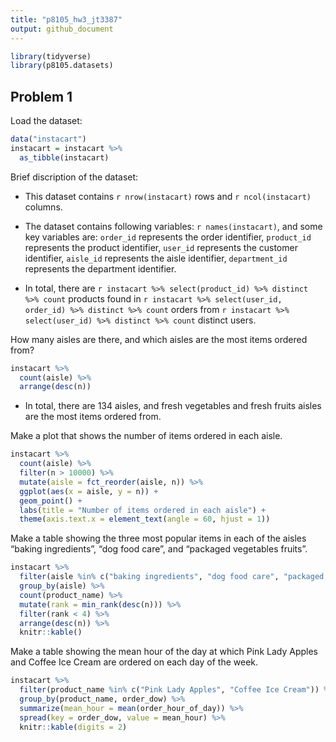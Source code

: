 ```yaml
---
title: "p8105_hw3_jt3387"
output: github_document
---
```

  
```r
library(tidyverse)
library(p8105.datasets)
```

## Problem 1

Load the dataset:

```r
data("instacart")
instacart = instacart %>% 
  as_tibble(instacart)
```
  
Brief discription of the dataset:

- This dataset contains `r nrow(instacart)` rows and `r ncol(instacart)` columns.

- The dataset contains following variables: ``r names(instacart)``, and some key variables are: `order_id` represents the order identifier, `product_id` represents the product identifier, `user_id` represents the customer identifier, `aisle_id` represents the aisle identifier, `department_id` represents the department identifier.
  
- In total, there are `r instacart %>% select(product_id) %>% distinct %>% count` products found in `r instacart %>% select(user_id, order_id) %>% distinct %>% count` orders from `r instacart %>% select(user_id) %>% distinct %>% count` distinct users.

How many aisles are there, and which aisles are the most items ordered from?

```r
instacart %>% 
  count(aisle) %>% 
  arrange(desc(n))
```

- In total, there are 134 aisles, and fresh vegetables and fresh fruits aisles are the most items ordered from.

Make a plot that shows the number of items ordered in each aisle.

```r
instacart %>% 
  count(aisle) %>% 
  filter(n > 10000) %>% 
  mutate(aisle = fct_reorder(aisle, n)) %>% 
  ggplot(aes(x = aisle, y = n)) + 
  geom_point() + 
  labs(title = "Number of items ordered in each aisle") +
  theme(axis.text.x = element_text(angle = 60, hjust = 1))
```

Make a table showing the three most popular items in each of the aisles “baking ingredients”, “dog food care”, and “packaged vegetables fruits”. 

```r
instacart %>% 
  filter(aisle %in% c("baking ingredients", "dog food care", "packaged vegetables fruits")) %>%
  group_by(aisle) %>% 
  count(product_name) %>% 
  mutate(rank = min_rank(desc(n))) %>% 
  filter(rank < 4) %>% 
  arrange(desc(n)) %>%
  knitr::kable()
```

Make a table showing the mean hour of the day at which Pink Lady Apples and Coffee Ice Cream are ordered on each day of the week.

```r
instacart %>%
  filter(product_name %in% c("Pink Lady Apples", "Coffee Ice Cream")) %>%
  group_by(product_name, order_dow) %>%
  summarize(mean_hour = mean(order_hour_of_day)) %>%
  spread(key = order_dow, value = mean_hour) %>%
  knitr::kable(digits = 2)
```

